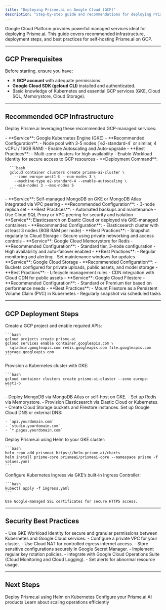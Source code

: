 ```yaml
---
title: "Deploying Prisme.ai on Google Cloud (GCP)"
description: "Step-by-step guide and recommendations for deploying Prisme.ai in a self-hosted environment on Google Cloud Platform (GCP)."
---
```


Google Cloud Platform provides powerful managed services ideal for deploying Prisme.ai. This guide covers recommended infrastructure, deployment steps, and best practices for self-hosting Prisme.ai on GCP.

---

## GCP Prerequisites

Before starting, ensure you have:

- A **GCP account** with adequate permissions.
- **Google Cloud SDK (gcloud CLI)** installed and authenticated.
- Basic knowledge of Kubernetes and essential GCP services (GKE, Cloud SQL, Memorystore, Cloud Storage).

---

## Recommended GCP Infrastructure

Deploy Prisme.ai leveraging these recommended GCP-managed services:

<AccordionGroup>
  <Accordion title="Kubernetes (GKE)">
    - **Service**: Google Kubernetes Engine (GKE)
    - **Recommended Configuration**:
      - Node pool with 3-5 nodes (`e2-standard-4` or similar, 4 vCPU / 16GB RAM)
      - Enable Autoscaling and Auto-upgrade
    - **Best Practices**:
      - Multi-zone clusters for high availability
      - Enable Workload Identity for secure access to GCP resources
    - **Deployment Command**:

      ```bash
      gcloud container clusters create prisme-ai-cluster \
        --zone europe-west1-b --num-nodes 3 \
        --machine-type e2-standard-4 --enable-autoscaling \
        --min-nodes 3 --max-nodes 5
      ```
  </Accordion>
  <Accordion title="Database (MongoDB )">
    - **Service**: Self-managed MongoDB on GKE or MongoDB Atlas integrated via VPC peering
    - **Recommended Configuration**:
      - 3-node replica set
    - **Best Practices**:
      - Automated backups and maintenance
      - Use Cloud SQL Proxy or VPC peering for security and isolation
  </Accordion>
  <Accordion title="Search Engine (Elasticsearch)">
    - **Service**: Elasticsearch on Elastic Cloud or deployed via GKE-managed containers
    - **Recommended Configuration**:
      - Elasticsearch cluster with at least 3 nodes (8GB RAM per node)
    - **Best Practices**:
      - Snapshot regularly to Cloud Storage
      - Secure using private networking and access controls
  </Accordion>
  <Accordion title="Redis Cache (Memorystore)">
    - **Service**: Google Cloud Memorystore for Redis
    - **Recommended Configuration**:
      - Standard tier, 3-node configuration
      - High availability and auto-failover enabled
    - **Best Practices**:
      - Regular monitoring and alerting
      - Set maintenance windows for updates
  </Accordion>
  <Accordion title="Object Storage (Cloud Storage)">
    - **Service**: Google Cloud Storage
    - **Recommended Configuration**:
      - Buckets configured for private uploads, public assets, and model storage
    - **Best Practices**:
      - Lifecycle management rules
      - CDN integration with Cloud CDN for public assets
  </Accordion>
  <Accordion title="File Storage (Filestore)">
    - **Service**: Google Cloud Filestore
    - **Recommended Configuration**:
      - Standard or Premium tier based on performance needs
    - **Best Practices**:
      - Mount Filestore as a Persistent Volume Claim (PVC) in Kubernetes
      - Regularly snapshot via scheduled tasks
  </Accordion>
</AccordionGroup>

---

## GCP Deployment Steps

<Steps>
  <Step title="Create Project & Enable APIs">
    Create a GCP project and enable required APIs:

    ```bash
    gcloud projects create prisme-ai
    gcloud services enable container.googleapis.com \
      sqladmin.googleapis.com redis.googleapis.com file.googleapis.com storage.googleapis.com
    ```
  </Step>
  <Step title="Deploy GKE Cluster">
    Provision a Kubernetes cluster with GKE:

    ```bash
    gcloud container clusters create prisme-ai-cluster --zone europe-west1-b
    ```
  </Step>
  <Step title="Provision Databases & Storage">
    - Deploy MongoDB via MongoDB Atlas or self-host on GKE.
    - Set up Redis via Memorystore.
    - Provision Elasticsearch via Elastic Cloud or Kubernetes.
    - Create Cloud Storage buckets and Filestore instances.
  </Step>
  <Step title="Configure DNS & Networking">
    Set up Google Cloud DNS or external DNS:

    - `api.yourdomain.com`
    - `studio.yourdomain.com`
    - `*.pages.yourdomain.com`
  </Step>
  <Step title="Deploy Prisme.ai via Helm">
    Deploy Prisme.ai using Helm to your GKE cluster:

    ```bash
    helm repo add prismeai https://helm.prisme.ai/charts
    helm install prisme-core prismeai/prismeai-core --namespace prisme -f values.yaml
    ```
  </Step>
  <Step title="Ingress & SSL Setup">
    Configure Kubernetes Ingress via GKE’s built-in Ingress Controller:

    ```bash
    kubectl apply -f ingress.yaml
    ```

    Use Google-managed SSL certificates for secure HTTPS access.
  </Step>
</Steps>

---

## Security Best Practices

<CardGroup cols={2}>
  <Card title="Workload Identity" icon="shield-halved">
    - Use GKE Workload Identity for secure and granular permissions between Kubernetes and Google Cloud services.
  </Card>
  <Card title="Private VPC" icon="network-wired">
    - Configure a private VPC for your cluster.
    - Use Cloud NAT for controlled egress internet access.
  </Card>
  <Card title="Secrets & Configuration" icon="key">
    - Store sensitive configurations securely in Google Secret Manager.
    - Implement regular key rotation policies.
  </Card>
  <Card title="Monitoring & Logging" icon="eye">
    - Integrate with Google Cloud Operations Suite (Cloud Monitoring and Cloud Logging).
    - Set alerts for abnormal resource usage.
  </Card>
</CardGroup>

---

## Next Steps

<CardGroup cols={2}>
  <Card title="Helm Deployment" icon="ship" href="/self-hosting/kubernetes/helm">
    Deploy Prisme.ai using Helm on Kubernetes
  </Card>
  <Card title="Products Configuration" icon="store" href="/self-hosting/configuration/ai-store">
    Configure your Prisme.ai AI products
  </Card>
  <Card title="Operations Management" icon="scale-unbalanced" href="/self-hosting/operations/scaling">
    Learn about scaling operations efficiently
  </Card>
</CardGroup>